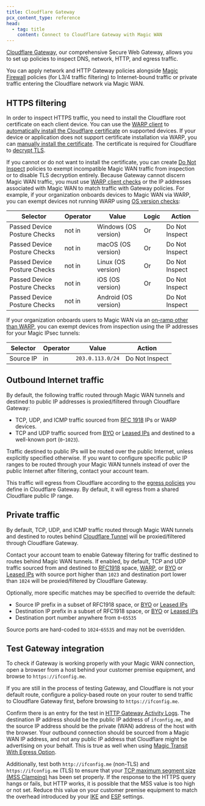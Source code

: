 ```yaml
---
title: Cloudflare Gateway
pcx_content_type: reference
head:
  - tag: title
    content: Connect to Cloudflare Gateway with Magic WAN
---
```



[Cloudflare Gateway](/cloudflare-one/policies/gateway/), our comprehensive Secure Web Gateway, allows you to set up policies to inspect DNS, network, HTTP, and egress traffic.

You can apply network and HTTP Gateway policies alongside [Magic Firewall](/magic-firewall/) policies (for L3/4 traffic filtering) to Internet-bound traffic or private traffic entering the Cloudflare network via Magic WAN.

## HTTPS filtering

In order to inspect HTTPS traffic, you need to install the Cloudflare root certificate on each client device. You can use the [WARP client](/cloudflare-one/connections/connect-devices/warp/) to [automatically install the Cloudflare certificate](/cloudflare-one/connections/connect-devices/warp/user-side-certificates/install-cert-with-warp/) on supported devices. If your device or application does not support certificate installation via WARP, you can [manually install the certificate](/cloudflare-one/connections/connect-devices/warp/user-side-certificates/install-cloudflare-cert/). The certificate is required for Cloudflare to [decrypt TLS](/cloudflare-one/policies/gateway/http-policies/tls-decryption/).

If you cannot or do not want to install the certificate, you can create [Do Not Inspect](/cloudflare-one/policies/gateway/http-policies/#do-not-inspect) policies to exempt incompatible Magic WAN traffic from inspection or to disable TLS decryption entirely. Because Gateway cannot discern Magic WAN traffic, you must use [WARP client checks](/cloudflare-one/identity/devices/warp-client-checks/) or the IP addresses associated with Magic WAN to match traffic with Gateway policies. For example, if your organization onboards devices to Magic WAN via WARP, you can exempt devices not running WARP using [OS version checks](/cloudflare-one/identity/devices/warp-client-checks/os-version/):

| Selector                     | Operator | Value                | Logic | Action         |
| ---------------------------- | -------- | -------------------- | ----- | -------------- |
| Passed Device Posture Checks | not in   | Windows (OS version) | Or    | Do Not Inspect |
| Passed Device Posture Checks | not in   | macOS (OS version)   | Or    | Do Not Inspect |
| Passed Device Posture Checks | not in   | Linux (OS version)   | Or    | Do Not Inspect |
| Passed Device Posture Checks | not in   | iOS (OS version)     | Or    | Do Not Inspect |
| Passed Device Posture Checks | not in   | Android (OS version) |       | Do Not Inspect |

If your organization onboards users to Magic WAN via an [on-ramp other than WARP](/magic-wan/on-ramps/), you can exempt devices from inspection using the IP addresses for your Magic IPsec tunnels:

| Selector  | Operator | Value            | Action         |
| --------- | -------- | ---------------- | -------------- |
| Source IP | in       | `203.0.113.0/24` | Do Not Inspect |

## Outbound Internet traffic

By default, the following traffic routed through Magic WAN tunnels and destined to public IP addresses is proxied/filtered through Cloudflare Gateway:

- TCP, UDP, and ICMP traffic sourced from [RFC 1918](https://datatracker.ietf.org/doc/html/rfc1918) IPs or WARP devices.
- TCP and UDP traffic sourced from [BYO](/byoip/) or [Leased IPs](/magic-transit/cloudflare-ips/) and destined to a well-known port (`0`-`1023`).

Traffic destined to public IPs will be routed over the public Internet, unless explicitly specified otherwise. If you want to configure specific public IP ranges to be routed through your Magic WAN tunnels instead of over the public Internet after filtering, contact your account team.

This traffic will egress from Cloudflare according to the [egress policies](/cloudflare-one/policies/gateway/egress-policies/) you define in Cloudflare Gateway. By default, it will egress from a shared Cloudflare public IP range.

## Private traffic

By default, TCP, UDP, and ICMP traffic routed through Magic WAN tunnels and destined to routes behind [Cloudflare Tunnel](/cloudflare-one/connections/connect-networks/#cloudflare-tunnel) will be proxied/filtered through Cloudflare Gateway.

Contact your account team to enable Gateway filtering for traffic destined to routes behind Magic WAN tunnels. If enabled, by default, TCP and UDP traffic sourced from and destined to [RFC1918](https://datatracker.ietf.org/doc/html/rfc1918) space, [WARP](/cloudflare-one/connections/connect-devices/warp/), or [BYO](/byoip/) or [Leased IPs](/magic-transit/cloudflare-ips/) with source port higher than `1023` and destination port lower than `1024` will be proxied/filtered by Cloudflare Gateway.

Optionally, more specific matches may be specified to override the default:

- Source IP prefix in a subset of RFC1918 space, or [BYO](/byoip/) or [Leased IPs](/magic-transit/cloudflare-ips/)
- Destination IP prefix in a subset of RFC1918 space, or [BYO](/byoip/) or [Leased IPs](/magic-transit/cloudflare-ips/)
- Destination port number anywhere from `0`-`65535`

Source ports are hard-coded to `1024`-`65535` and may not be overridden.

<Render file="traceroute" />

## Test Gateway integration

To check if Gateway is working properly with your Magic WAN connection, open a browser from a host behind your customer premise equipment, and browse to `https://ifconfig.me`.

If you are still in the process of testing Gateway, and Cloudflare is not your default route, configure a policy-based route on your router to send traffic to Cloudflare Gateway first, before browsing to `https://ifconfig.me`.

Confirm there is an entry for the test in [HTTP Gateway Activity Logs](/cloudflare-one/insights/logs/gateway-logs/#http-logs). The destination IP address should be the public IP address of `ifconfig.me`, and the source IP address should be the private (WAN) address of the host with the browser. Your outbound connection should be sourced from a Magic WAN IP address, and not any public IP address that Cloudflare might be advertising on your behalf. This is true as well when using [Magic Transit With Egress Option](/reference-architecture/architectures/magic-transit/#magic-transit-with-egress-option-enabled).

Additionally, test both `http://ifconfig.me` (non-TLS) and `https://ifconfig.me` (TLS) to ensure that your [TCP maximum segment size (MSS Clamping)](/magic-wan/get-started/#set-maximum-segment-size) has been set properly. If the response to the HTTPS query hangs or fails, but HTTP works, it is possible that the MSS value is too high or not set. Reduce this value on your customer premise equipment to match the overhead introduced by your [IKE](/magic-wan/reference/tunnels/#supported-configuration-parameters) and [ESP](https://en.wikipedia.org/wiki/IPsec#Encapsulating_Security_Payload) settings.
